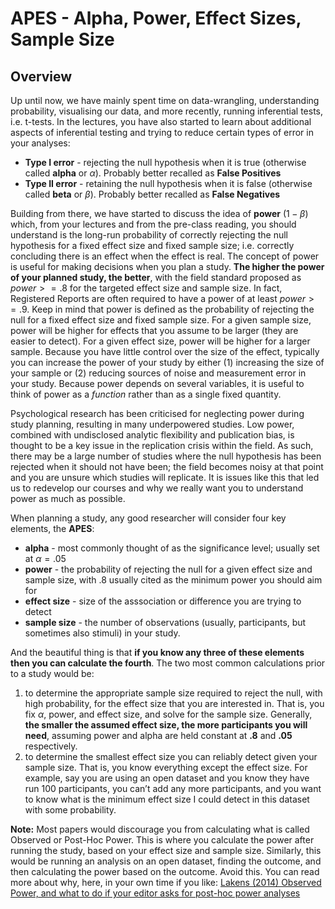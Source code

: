 # APES - Alpha, Power, Effect Sizes, Sample Size

## Overview

Up until now, we have mainly spent time on data-wrangling, understanding probability, visualising our data, and more recently, running inferential tests, i.e. t-tests. In the lectures, you have also started to learn about additional aspects of inferential testing and trying to reduce certain types of error in your analyses:

* **Type I error** - rejecting the null hypothesis when it is true (otherwise called **alpha** or $\alpha$). Probably better recalled as **False Positives** 
* **Type II error** - retaining the null hypothesis when it is false (otherwise called **beta** or $\beta$). Probably better recalled as **False Negatives**

Building from there, we have started to discuss the idea of **power** ($1-\beta$) which, from your lectures and from the pre-class reading, you should understand is the long-run probability of correctly rejecting the null hypothesis for a fixed effect size and fixed sample size; i.e. correctly concluding there is an effect when the effect is real. The concept of power is useful for making decisions when you plan a study. **The higher the power of your planned study, the better**, with the field standard proposed as $power >= .8$ for the targeted effect size and sample size. In fact, Registered Reports are often required to have a power of at least $power >= .9$. Keep in mind that power is defined as the probability of rejecting the null for a fixed effect size and fixed sample size. For a given sample size, power will be higher for effects that you assume to be larger (they are easier to detect). For a given effect size, power will be higher for a larger sample. Because you have little control over the size of the effect, typically you can increase the power of your study by either (1) increasing the size of your sample or (2) reducing sources of noise and measurement error in your study. Because power depends on several variables, it is useful to think of power as a *function* rather than as a single fixed quantity.

Psychological research has been criticised for neglecting power during study planning, resulting in many underpowered studies. Low power, combined with undisclosed analytic flexibility and publication bias, is thought to be a key issue in the replication crisis within the field. As such, there may be a large number of studies where the null hypothesis has been rejected when it should not have been; the field becomes noisy at that point and you are unsure which studies will replicate.  It is issues like this that led us to redevelop our courses and why we really want you to understand power as much as possible.

When planning a study, any good researcher will consider four key elements, the **APES**:

* **alpha** - most commonly thought of as the significance level; usually set at $\alpha = .05$
* **power** - the probability of rejecting the null for a given effect size and sample size, with .8 usually cited as the minimum power you should aim for
* **effect size** - size of the asssociation or difference you are trying to detect
* **sample size** - the number of observations (usually, participants, but sometimes also stimuli) in your study.

And the beautiful thing is that **if you know any three of these elements then you can calculate the fourth**. The two most common calculations prior to a study would be:

1. to determine the appropriate sample size required to reject the null, with high probability, for the effect size that you are interested in. That is, you fix $\alpha$, power, and effect size, and solve for the sample size. Generally, **the smaller the assumed effect size, the more participants you will need**, assuming power and alpha are held constant at **.8** and **.05** respectively.
2. to determine the smallest effect size you can reliably detect given your sample size. That is, you know everything except the effect size. For example, say you are using an open dataset and you know they have run 100 participants, you can't add any more participants, and you want to know what is the minimum effect size I could detect in this dataset with some probability.

**Note:** Most papers would discourage you from calculating what is called Observed or Post-Hoc Power. This is where you calculate the power after running the study, based on your effect size and sample size. Similarly, this would be running an analysis on an open dataset, finding the outcome, and then calculating the power based on the outcome. Avoid this. You can read more about why, here, in your own time if you like: <a href="http://daniellakens.blogspot.com/2014/12/observed-power-and-what-to-do-if-your.html" target = "_blank"> Lakens (2014) Observed Power, and what to do if your editor asks for post-hoc power analyses</a>

